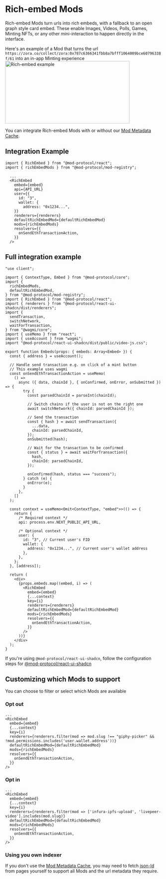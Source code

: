
# Rich-embed Mods

Rich-embed Mods turn urls into rich embeds, with a fallback to an open graph style card embed. These enable Images, Videos, Polls, Games, Minting NFTs,
or any other mini-interaction to happen directly in the interface.

Here's an example of a Mod that turns the url `https://zora.co/collect/zora:0x787c6366341fbb8a7bfff1064009bce60796338f/61` into an in-app Minting experience
<Image src="/rich-embed.png" alt="Rich-embed example" width="400" height="200" />


You can integrate Rich-embed Mods with or without our [Mod Metadata Cache](../metadata-cache.mdx).


## Integration Example

```tsx
import { RichEmbed } from "@mod-protocol/react";
import { richEmbedMods } from "@mod-protocol/mod-registry";

  ...
  <RichEmbed
    embed={embed}
    api={API_URL}
    user={{
      id: "3",
      wallet: {
        address: "0x1234...",
    }}
    renderers={renderers}
    defaultRichEmbedMod={defaultRichEmbedMod}
    mods={richEmbedMods}
    resolvers={{
      onSendEthTransactionAction,
    }}
  />
```

## Full integration example

```tsx
"use client";

import { ContextType, Embed } from "@mod-protocol/core";
import {
  richEmbedMods,
  defaultRichEmbedMod,
} from "@mod-protocol/mod-registry";
import { RichEmbed } from "@mod-protocol/react";
import { renderers } from "@mod-protocol/react-ui-shadcn/dist/renderers";
import {
  sendTransaction,
  switchNetwork,
  waitForTransaction,
} from "@wagmi/core";
import { useMemo } from "react";
import { useAccount } from "wagmi";
import "@mod-protocol/react-ui-shadcn/dist/public/video-js.css";

export function Embeds(props: { embeds: Array<Embed> }) {
  const { address } = useAccount();

  // Handle send transaction e.g. on click of a mint button
  // This example uses wagmi
  const onSendEthTransactionAction = useMemo(
    () =>
      async ({ data, chainId }, { onConfirmed, onError, onSubmitted }) => {
        try {
          const parsedChainId = parseInt(chainId);

          // Switch chains if the user is not on the right one
          await switchNetwork({ chainId: parsedChainId });

          // Send the transaction
          const { hash } = await sendTransaction({
            ...data,
            chainId: parsedChainId,
          });
          onSubmitted(hash);

          // Wait for the transaction to be confirmed
          const { status } = await waitForTransaction({
            hash,
            chainId: parsedChainId,
          });

          onConfirmed(hash, status === "success");
        } catch (e) {
          onError(e);
        }
      },
    []
  );

  const context = useMemo<Omit<ContextType, "embed">>(() => {
    return {
      /* Required context */
      api: process.env.NEXT_PUBLIC_API_URL,

      /* Optional context */
      user: {
        id: "3", // Current user's FID
        wallet: {
          address: "0x1234...", // Current user's wallet address
        },
      },
    };
  }, [address]);

  return (
    <div>
      {props.embeds.map((embed, i) => (
        <RichEmbed
          embed={embed}
          {...context}
          key={i}
          renderers={renderers}
          defaultRichEmbedMod={defaultRichEmbedMod}
          mods={richEmbedMods}
          resolvers={{
            onSendEthTransactionAction,
          }}
        />
      ))}
    </div>
  );
}
```

If you're using `@mod-protocol/react-ui-shadcn`, follow the configuration steps for [@mod-protocol/react-ui-shadcn](/ui/react-shadcn.mdx)

## Customizing which Mods to support

You can choose to filter or select which Mods are available

### Opt out

```tsx
...
<RichEmbed
  embed={embed}
  {...context}
  key={i}
  renderers={renderers.filter(mod => mod.slug !== "giphy-picker" && !mod.permissions.includes('user.wallet.address'))}
  defaultRichEmbedMod={defaultRichEmbedMod}
  mods={richEmbedMods}
  resolvers={{
    onSendEthTransactionAction,
  }}
/>
```

### Opt in

```tsx
...
<RichEmbed
  embed={embed}
  {...context}
  key={i}
  renderers={renderers.filter(mod => ['infura-ipfs-upload', 'livepeer-video'].includes(mod.slug)}
  defaultRichEmbedMod={defaultRichEmbedMod}
  mods={richEmbedMods}
  resolvers={{
    onSendEthTransactionAction,
  }}
/>
```

### Using you own indexer

If you don't use the [Mod Metadata Cache](../metadata-cache.mdx), you may need to fetch [json-ld](https://json-ld.org/) from pages yourself to support all Mods and the url metadata they require.
